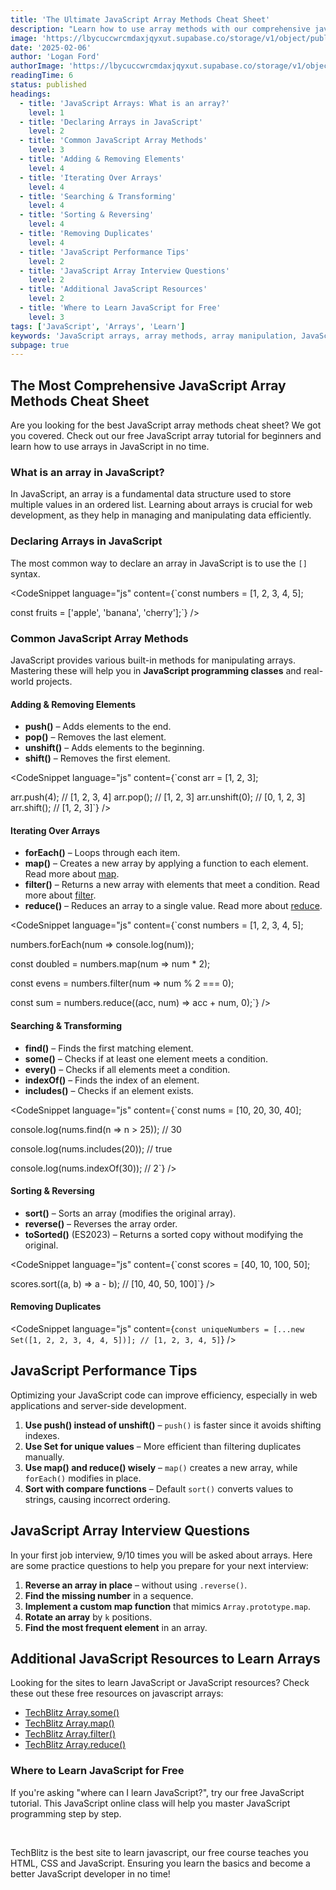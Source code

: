 ```yaml
---
title: 'The Ultimate JavaScript Array Methods Cheat Sheet'
description: "Learn how to use array methods with our comprehensive javascript array method cheat sheet. Covering all the methods you need to know in order to become a better JavaScript developer."
image: 'https://lbycuccwrcmdaxjqyxut.supabase.co/storage/v1/object/public/blog-images//javascript-array-cheat-sheet.png'
date: '2025-02-06'
author: 'Logan Ford'
authorImage: 'https://lbycuccwrcmdaxjqyxut.supabase.co/storage/v1/object/public/user-profile-pictures/3a57d7e8-8b80-483b-93d0-70fe1f06b0c0/logo.png?u=1l5im5h5n6e5'
readingTime: 6
status: published
headings:
  - title: 'JavaScript Arrays: What is an array?'
    level: 1
  - title: 'Declaring Arrays in JavaScript'
    level: 2
  - title: 'Common JavaScript Array Methods'
    level: 3
  - title: 'Adding & Removing Elements'
    level: 4
  - title: 'Iterating Over Arrays'
    level: 4
  - title: 'Searching & Transforming'
    level: 4
  - title: 'Sorting & Reversing'
    level: 4
  - title: 'Removing Duplicates'
    level: 4
  - title: 'JavaScript Performance Tips'
    level: 2
  - title: 'JavaScript Array Interview Questions'
    level: 2
  - title: 'Additional JavaScript Resources'
    level: 2
  - title: 'Where to Learn JavaScript for Free'
    level: 3
tags: ['JavaScript', 'Arrays', 'Learn']
keywords: 'JavaScript arrays, array methods, array manipulation, JavaScript array cheat sheet, web development, coding tutorial'
subpage: true
---
```



## The Most Comprehensive JavaScript Array Methods Cheat Sheet

Are you looking for the best JavaScript array methods cheat sheet? We got you covered. Check out our free JavaScript array tutorial for beginners and learn how to use arrays in JavaScript in no time.

### What is an array in JavaScript?

In JavaScript, an array is a fundamental data structure used to store multiple values in an ordered list. Learning about arrays is crucial for web development, as they help in managing and manipulating data efficiently.

### Declaring Arrays in JavaScript

The most common way to declare an array in JavaScript is to use the `[]` syntax. 

<CodeSnippet language="js" content={`const numbers = [1, 2, 3, 4, 5];

const fruits = ['apple', 'banana', 'cherry'];`} />

### Common JavaScript Array Methods

JavaScript provides various built-in methods for manipulating arrays. Mastering these will help you in **JavaScript programming classes** and real-world projects.

#### Adding & Removing Elements

- **push()** – Adds elements to the end.
- **pop()** – Removes the last element.
- **unshift()** – Adds elements to the beginning.
- **shift()** – Removes the first element.

<CodeSnippet language="js" content={`const arr = [1, 2, 3];

arr.push(4); // [1, 2, 3, 4]
arr.pop(); // [1, 2, 3]
arr.unshift(0); // [0, 1, 2, 3]
arr.shift(); // [1, 2, 3]`} />

#### Iterating Over Arrays

- **forEach()** – Loops through each item.
- **map()** – Creates a new array by applying a function to each element. Read more about [map](/blog/how-to-use-map-in-javascript).
- **filter()** – Returns a new array with elements that meet a condition. Read more about [filter](/blog/how-to-use-filter-in-javascript).
- **reduce()** – Reduces an array to a single value. Read more about [reduce](/blog/how-to-use-reduce-in-javascript).

<CodeSnippet language="js" content={`const numbers = [1, 2, 3, 4, 5];

numbers.forEach(num => console.log(num));

const doubled = numbers.map(num => num * 2);

const evens = numbers.filter(num => num % 2 === 0);

const sum = numbers.reduce((acc, num) => acc + num, 0);`} />

#### Searching & Transforming

- **find()** – Finds the first matching element.
- **some()** – Checks if at least one element meets a condition.
- **every()** – Checks if all elements meet a condition.
- **indexOf()** – Finds the index of an element.
- **includes()** – Checks if an element exists.

<CodeSnippet language="js" content={`const nums = [10, 20, 30, 40];

console.log(nums.find(n => n > 25)); // 30

console.log(nums.includes(20)); // true

console.log(nums.indexOf(30)); // 2`} />

#### Sorting & Reversing

- **sort()** – Sorts an array (modifies the original array).
- **reverse()** – Reverses the array order.
- **toSorted()** (ES2023) – Returns a sorted copy without modifying the original.

<CodeSnippet language="js" content={`const scores = [40, 10, 100, 50];

scores.sort((a, b) => a - b); // [10, 40, 50, 100]`} />

#### Removing Duplicates

<CodeSnippet language="js" content={`const uniqueNumbers = [...new Set([1, 2, 2, 3, 4, 4, 5])]; // [1, 2, 3, 4, 5]`} />

## JavaScript Performance Tips

Optimizing your JavaScript code can improve efficiency, especially in web applications and server-side development.

1. **Use push() instead of unshift()** – `push()` is faster since it avoids shifting indexes.
2. **Use Set for unique values** – More efficient than filtering duplicates manually.
3. **Use map() and reduce() wisely** – `map()` creates a new array, while `forEach()` modifies in place.
4. **Sort with compare functions** – Default `sort()` converts values to strings, causing incorrect ordering.

## JavaScript Array Interview Questions

In your first job interview, 9/10 times you will be asked about arrays. Here are some practice questions to help you prepare for your next interview:

1. **Reverse an array in place** – without using `.reverse()`.
2. **Find the missing number** in a sequence.
3. **Implement a custom map function** that mimics `Array.prototype.map`.
4. **Rotate an array** by `k` positions.
5. **Find the most frequent element** in an array.

## Additional JavaScript Resources to Learn Arrays

Looking for the sites to learn JavaScript or JavaScript resources? Check these out these free resources on javascript arrays:

- [TechBlitz Array.some()](/blog/how-to-use-some-in-javascript)
- [TechBlitz Array.map()](/blog/how-to-use-map-in-javascript)
- [TechBlitz Array.filter()](/blog/how-to-use-filter-in-javascript)
- [TechBlitz Array.reduce()](/blog/how-to-use-reduce-in-javascript)

### Where to Learn JavaScript for Free

If you're asking "where can I learn JavaScript?", try our free JavaScript tutorial. This JavaScript online class will help you master JavaScript programming step by step. 

<br />

TechBlitz is the best site to learn javascript, our free course teaches you HTML, CSS and JavaScript. Ensuring you learn the basics and become a better JavaScript developer in no time!